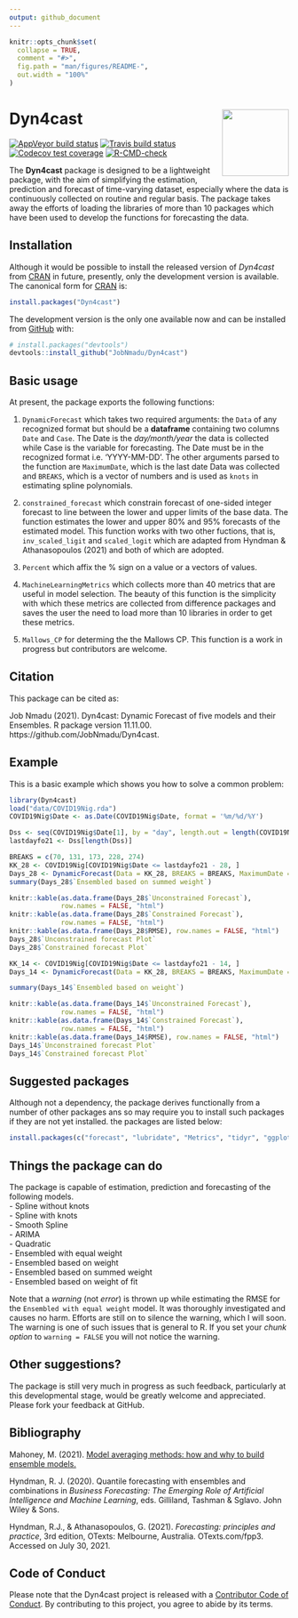 ```yaml
---
output: github_document
---
```


<!-- README.md is generated from README.Rmd. Please edit that file -->

```r
knitr::opts_chunk$set(
  collapse = TRUE,
  comment = "#>",
  fig.path = "man/figures/README-",
  out.width = "100%"
)
```

# Dyn4cast  <img src="man/figures/logo.png" align="right" alt="" width="120" />  

<!-- badges -->
[![AppVeyor build status](https://ci.appveyor.com/api/projects/status/github/JobNmadu/Dyn4cast?branch=master&svg=true)](https://ci.appveyor.com/project/JobNmadu/Dyn4cast)
[![Travis build status](https://app.travis-ci.com/github/JobNmadu/Dyn4cast.svg?branch=master)](https://app.travis-ci.com/github/JobNmadu/Dyn4cast)
[![Codecov test coverage](https://codecov.io/gh/JobNmadu/Dyn4cast/branch/master/graph/badge.svg)](https://codecov.io/gh/JobNmadu/Dyn4cast?branch=master)
[![R-CMD-check](https://github.com/JobNmadu/Dyn4cast/workflows/R-CMD-check/badge.svg)](https://github.com/JobNmadu/Dyn4cast/actions)
<!-- end -->

The __Dyn4cast__ package is designed to be a lightweight package, with the 
    aim of simplifying the estimation, prediction and forecast of time-varying dataset, especially where the data is continuously collected on routine and regular basis. The package takes away the efforts of loading the libraries of more than 10 packages which have been used to develop the functions for forecasting the data. 

## Installation

Although it would be possible to install the released version of _Dyn4cast_ from [CRAN](https://CRAN.R-project.org) in future, presently, only the development version is available. The canonical form for  [CRAN](https://CRAN.R-project.org) is:

``` r
install.packages("Dyn4cast")
```

The development version is the only one available now and can be installed from [GitHub](https://github.com/) with:

``` r
# install.packages("devtools")
devtools::install_github("JobNmadu/Dyn4cast")
```

## Basic usage

At present, the package exports the following functions:

1. `DynamicForecast` which takes two required arguments: the `Data` of any recognized format but should be a **dataframe** containing two columns `Date` and `Case`. The Date is the _day/month/year_ the data is collected while Case is the variable for forecasting. The Date must be in the recognized format i.e. 'YYYY-MM-DD'. The other arguments parsed to the function are `MaximumDate`, which is the last date Data was collected and `BREAKS`, which is a vector of numbers and is used as `knots` in estimating spline polynomials.

2. `constrained_forecast` which constrain forecast of one-sided integer forecast to line between the lower and upper limits of the base data. The function estimates the lower and upper 80% and 95% forecasts of the estimated model. This function works with two other fuctions, that is, `inv_scaled_ligit` and `scaled_logit` which are adapted from Hyndman & Athanasopoulos (2021) and both of which are adopted.

3. `Percent` which affix the % sign on a value or a vectors of values.

4. `MachineLearningMetrics` which collects more than 40 metrics that are useful in model selection. The beauty of this function is the simplicity with which these metrics are collected from difference packages and saves the user the need to load more than 10 libraries in order to get these metrics.

5. `Mallows_CP` for determing the the Mallows CP. This function is a work in progress but contributors are welcome.

## Citation
This package can be cited as:

Job Nmadu (2021). Dyn4cast: Dynamic Forecast of five models and their Ensembles. R package version 11.11.00. https://github.com/JobNmadu/Dyn4cast.  

## Example

This is a basic example which shows you how to solve a common problem:

```r

library(Dyn4cast)
load("data/COVID19Nig.rda")
COVID19Nig$Date <- as.Date(COVID19Nig$Date, format = '%m/%d/%Y')

Dss <- seq(COVID19Nig$Date[1], by = "day", length.out = length(COVID19Nig$Case))
lastdayfo21 <- Dss[length(Dss)]

BREAKS = c(70, 131, 173, 228, 274)
KK_28 <- COVID19Nig[COVID19Nig$Date <= lastdayfo21 - 28, ]
Days_28 <- DynamicForecast(Data = KK_28, BREAKS = BREAKS, MaximumDate = "2021-02-10", Trend = "Day", Type = "Integer")
summary(Days_28$`Ensembled based on summed weight`)

knitr::kable(as.data.frame(Days_28$`Unconstrained Forecast`),
             row.names = FALSE, "html")
knitr::kable(as.data.frame(Days_28$`Constrained Forecast`),
             row.names = FALSE, "html")
knitr::kable(as.data.frame(Days_28$RMSE), row.names = FALSE, "html")
Days_28$`Unconstrained forecast Plot`
Days_28$`Constrained forecast Plot`

KK_14 <- COVID19Nig[COVID19Nig$Date <= lastdayfo21 - 14, ]
Days_14 <- DynamicForecast(Data = KK_28, BREAKS = BREAKS, MaximumDate = "2021-02-10", Trend = "Day", Type = "Integer")

summary(Days_14$`Ensembled based on weight`)

knitr::kable(as.data.frame(Days_14$`Unconstrained Forecast`),
             row.names = FALSE, "html")
knitr::kable(as.data.frame(Days_14$`Constrained Forecast`),
             row.names = FALSE, "html")
knitr::kable(as.data.frame(Days_14$RMSE), row.names = FALSE, "html")
Days_14$`Unconstrained forecast Plot`
Days_14$`Constrained forecast Plot`
```

## Suggested packages

Although not a dependency, the package derives functionally from a number of other packages ans so may require you to install such packages if they are not yet installed. the packages are listed below:

```r
install.packages(c("forecast", "lubridate", "Metrics", "tidyr", "ggplot2", "magrittr", "formattable", "xlsx", "readxl"))
```

## Things the package can do
The package is capable of estimation, prediction and forecasting of the following models.  
- Spline without knots  
- Spline with knots  
- Smooth Spline  
- ARIMA  
- Quadratic  
- Ensembled with equal weight  
- Ensembled based on weight  
- Ensembled based on summed weight  
- Ensembled based on weight of fit  

Note that a *warning* (not _error_) is thrown up while estimating the RMSE for the `Ensembled with equal weight` model. It was thoroughly investigated and causes no harm. Efforts are still on to silence the warning, which I will soon. The warning is one of such issues that is general to R. If you set your _chunk option_ to `warning = FALSE` you will not notice the warning.  

## Other suggestions?
The package is still very much in progress as such feedback, particularly at this developmental stage, would be greatly welcome and appreciated. Please fork your feedback at GitHub.

## Bibliography
Mahoney, M. (2021). [Model averaging methods: how and why to build ensemble models.](https://www.mm218.dev/posts/2021/01/model-averaging/)  

Hyndman, R. J. (2020). Quantile forecasting with ensembles and combinations in _Business Forecasting: The Emerging Role of Artificial Intelligence and Machine Learning_, eds. Gilliland, Tashman & Sglavo. John Wiley & Sons.

Hyndman, R.J., & Athanasopoulos, G. (2021). _Forecasting: principles and practice_, 3rd edition, OTexts: Melbourne, Australia. OTexts.com/fpp3. Accessed on July 30, 2021.

## Code of Conduct  

Please note that the Dyn4cast project is released with a [Contributor Code of Conduct](https://contributor-covenant.org/version/2/0/CODE_OF_CONDUCT.html). By contributing to this project, you agree to abide by its terms.
